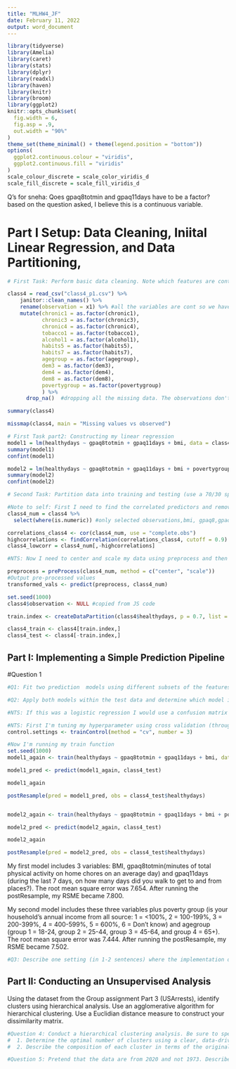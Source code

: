 ```yaml
---
title: "MLHW4_JF"
date: February 11, 2022
output: word_document
---
```


```r
library(tidyverse)
library(Amelia)
library(caret)
library(stats)
library(dplyr)
library(readxl)
library(haven)
library(knitr)
library(broom)
library(ggplot2)
knitr::opts_chunk$set(
  fig.width = 6,
  fig.asp = .9,
  out.width = "90%"
)
theme_set(theme_minimal() + theme(legend.position = "bottom"))
options(
  ggplot2.continuous.colour = "viridis",
  ggplot2.continuous.fill = "viridis"
)
scale_colour_discrete = scale_color_viridis_d
scale_fill_discrete = scale_fill_viridis_d
```


Q's for sneha:
Qoes gpaq8totmin and gpaq11days have to be a factor? based on the question asked, I believe this is a continuous variable.

# Part I Setup: Data Cleaning, Iniital Linear Regression, and Data Partitioning,   
```r
# First Task: Perform basic data cleaning. Note which features are continuous, which are categorical and ensure they are being stored that way in your R dataset (That is, if categorical variables have been read-in as continuous variables, convert them to factors)

class4 = read_csv("class4_p1.csv") %>%
    janitor::clean_names() %>%
    rename(observation = x1) %>% #all the variables are cont so we have to convert them all to factors/provide levels except for healthy days (outcome) because we are doing a linear reg 
    mutate(chronic1 = as.factor(chronic1),
           chronic3 = as.factor(chronic3),
           chronic4 = as.factor(chronic4),
           tobacco1 = as.factor(tobacco1), 
           alcohol1 = as.factor(alcohol1),
           habits5 = as.factor(habits5), 
           habits7 = as.factor(habits7),
           agegroup = as.factor(agegroup),
           dem3 = as.factor(dem3),
           dem4 = as.factor(dem4),
           dem8 = as.factor(dem8),
           povertygroup = as.factor(povertygroup)
           ) %>% 
      drop_na()  #dropping all the missing data. The observations don't start at 1 anymore bc it dropped some people

summary(class4)

missmap(class4, main = "Missing values vs observed")
```


```r
# First Task part2: Constructing my linear regression 
model1 = lm(healthydays ~ gpaq8totmin + gpaq11days + bmi, data = class4)
summary(model1)
confint(model1)

model2 = lm(healthydays ~ gpaq8totmin + gpaq11days + bmi + povertygroup + agegroup, data = class4)
summary(model2)
confint(model2)
```


```r
# Second Task: Partition data into training and testing (use a 70/30 split)  

#Note to self: First I need to find the correlated predictors and remove them using the cor function and then the find correlation function. Set my cutoff to 0.9.
class4_num = class4 %>% 
  select(where(is.numeric)) #only selected observations,bmi, gpaq8,gpaq11,and healthydays

correlations_class4 <- cor(class4_num, use = "complete.obs")
highcorrelations <- findCorrelation(correlations_class4, cutoff = 0.9) #high.correlations was empty so the data isn't correlated so the following dataset shouldn't have any variables.
class4_lowcorr = class4_num[,-highcorrelations]

#NTS: Now I need to center and scale my data using preprocess and then predict. I'll then set my seed to prevent constant randomization and drop the observation variable.

preprocess = preProcess(class4_num, method = c("center", "scale"))
#Output pre-processed values
transformed_vals <- predict(preprocess, class4_num)

set.seed(1000)
class4$observation <- NULL #copied from JS code

train.index <- createDataPartition(class4$healthydays, p = 0.7, list = FALSE)

class4_train <- class4[train.index,]
class4_test <- class4[-train.index,]

```


## Part I: Implementing a Simple Prediction Pipeline
#Question 1
```r
#Q1: Fit two prediction  models using different subsets of the features in the training data. Features can overlap in the two models, but the feature sets should not be exactly the same across models. Clearly state which features were used in the two models.

#Q2: Apply both models within the test data and determine which model is the preferred prediction model using the appropriate evaluation metric(s).

#NTS: If this was a logistic regression I would use a confusion matrix but since this is a linear regression I am using postResample.

#NTS: First I'm tuning my hyperparameter using cross validation (through the train control function.) and doing a 3-fold cross-validation.
control.settings <- trainControl(method = "cv", number = 3)

#Now I'm running my train function
set.seed(1000)
model1_again <- train(healthydays ~ gpaq8totmin + gpaq11days + bmi, data = class4, method = "glm", family = "gaussian", trControl = control.settings)

model1_pred <- predict(model1_again, class4_test)

model1_again

postResample(pred = model1_pred, obs = class4_test$healthydays)


model2_again <- train(healthydays ~ gpaq8totmin + gpaq11days + bmi + povertygroup + agegroup, data = class4, method = "glm", family = "gaussian", trControl = control.settings)

model2_pred <- predict(model2_again, class4_test)

model2_again

postResample(pred = model2_pred, obs = class4_test$healthydays)
```
My first model includes 3 variables: BMI, gpaq8totmin(minutes of total physical activity on home chores on an average day) and gpaq11days (during the last 7 days, on how many days did you walk to get to and from places?). The root mean square error was 7.654. After running the postResample, my RSME became 7.800.

My second model includes these three variables plus poverty group (is your household’s annual income from all source: 1 = <100%, 2 = 100-199%, 3 = 200-399%, 4 = 400-599%, 5 = 600%, 6 = Don’t know) and agegroup (group 1 = 18-24, group 2 = 25-44, group 3 = 45-64, and group 4 = 65+). The root mean square error was 7.444. After running the postResample, my RSME became 7.502.


```r
#Q3: Describe one setting (in 1-2 sentences) where the implementation of your final model would be useful.
```

## Part II: Conducting an Unsupervised Analysis
Using the dataset from the Group assignment Part 3 (USArrests), identify clusters using hierarchical analysis. Use an agglomerative algorithm for hierarchical clustering. Use a Euclidian distance measure to construct your dissimilarity matrix.

```r
#Question 4: Conduct a hierarchical clustering analysis. Be sure to specify the linkage method used. Within your analysis, make sure you do both of the following:
#  1. Determine the optimal number of clusters using a clear, data-driven strategy.
#  2. Describe the composition of each cluster in terms of the original input features
```


```r
#Question 5: Pretend that the data are from 2020 and not 1973. Describe one research question that can be addressed using the newly identified clusters. Briefly comment on any scientific or ethical considerations one should review before using these clusters for your specific question. NOTE: The clusters can be used as an exposure, an outcome or a covariate.
```

